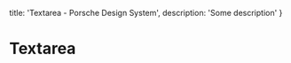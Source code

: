 
  title: 'Textarea - Porsche Design System',
  description: 'Some description'
}

# Textarea <ComponentStatus tagName="p-textarea"></ComponentStatus>

<TableOfContents headings={[]} />

<Configurator tagName="p-textarea" story={textareaStory} />


